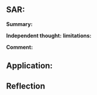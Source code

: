 ## SAR:

**Summary:**

**Independent thought:** **limitations:**

**Comment:**

## Application:

## Reflection
